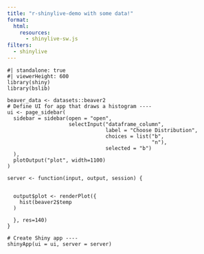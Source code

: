 ```yaml
---
title: "r-shinylive-demo with some data!"
format:
  html:
    resources: 
      - shinylive-sw.js
filters:
  - shinylive
---
```


```shinylive-r
#| standalone: true
#| viewerHeight: 600
library(shiny)
library(bslib)

beaver_data <- datasets::beaver2
# Define UI for app that draws a histogram ----
ui <- page_sidebar(
  sidebar = sidebar(open = "open",
                    selectInput("dataframe_column",
                                label = "Choose Distribution",
                                choices = list("b",
                                               "n"),
                                selected = "b")
  ),
  plotOutput("plot", width=1100)
)

server <- function(input, output, session) {

  
  output$plot <- renderPlot({
    hist(beaver2$temp
  )
   
  }, res=140)
}

# Create Shiny app ----
shinyApp(ui = ui, server = server)
```